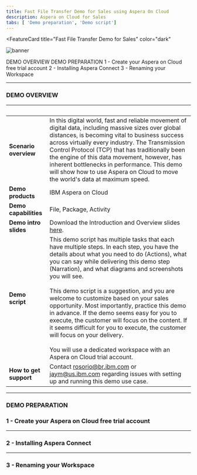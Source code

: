 ```yaml
---
title: Fast File Transfer Demo for Sales using Aspera On Cloud
description: Aspera on Cloud for Sales
tabs: [ 'Demo preparation', 'Demo script']
---
```



<FeatureCard
  title="Fast File Transfer Demo for Sales"
  color="dark"
  >

![banner](./images/Hero-Image2.jpg)

</FeatureCard>

<AnchorLinks>
  <AnchorLink>DEMO OVERVIEW</AnchorLink>
  <AnchorLink>DEMO PREPARATION</AnchorLink>
  <AnchorLink>1 - Create your Aspera on Cloud free trial account</AnchorLink>
  <AnchorLink>2 - Installing Aspera Connect</AnchorLink>
  <AnchorLink>3 - Renaming your Workspace</AnchorLink>
</AnchorLinks>

***

### **DEMO OVERVIEW**

| &nbsp; |                          |
| --------------------------------------- | ------------------------------------- |
| **Scenario overview** | In this digital world, fast and reliable movement of digital data, including massive sizes over global distances, is becoming vital to business success across virtually every industry. The Transmission Control Protocol (TCP) that has traditionally been the engine of this data movement, however, has inherent bottlenecks in performance. This demo will show how to use Aspera on Cloud to move the world's data at maximum speed. |
| **Demo products** | IBM Aspera on Cloud |
| **Demo capabilities** | File, Package, Activity |
| **Demo intro slides** | Download the Introduction and Overview slides <a href="https://ibm.box.com/s/tph26q1zzqhix1t1fkm2ukyc9eqgwdbg" target="_blank" rel="noreferrer">here</a>. |
| **Demo script** | This demo script has multiple tasks that each have multiple steps. In each step, you have the details about what you need to do (Actions), what you can say while delivering this demo step (Narration), and what diagrams and screenshots you will see. <br/><br/> This demo script is a suggestion, and you are welcome to customize based on your sales opportunity. Most importantly, practice this demo in advance. If the demo seems easy for you to execute, the customer will focus on the content. If it seems difficult for you to execute, the customer will focus on your delivery.<br/><br/>You will use a dedicated workspace with an Aspera on Cloud trial account. |
| **How to get support** | Contact <a href="mailto:rosorio@br.ibm.com">rosorio@br.ibm.com</a> or <a href="mailto:jaym@us.ibm.com">jaym@us.ibm.com</a> regarding issues with setting up and running this demo use case. |

***

### **DEMO PREPARATION**

### 1 - Create your Aspera on Cloud free trial account

***

### 2 - Installing Aspera Connect

***

### 3 - Renaming your Workspace
